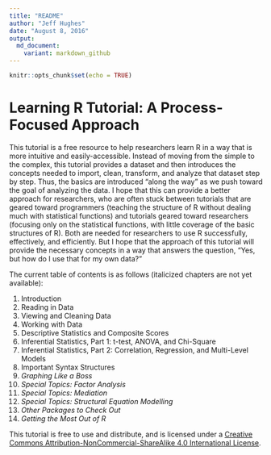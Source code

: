 ```yaml
---
title: "README"
author: "Jeff Hughes"
date: "August 8, 2016"
output:
  md_document:
    variant: markdown_github
---
```


<!-- README.md is generated from README.Rmd. Please edit that file -->

```r
knitr::opts_chunk$set(echo = TRUE)
```

# Learning R Tutorial: A Process-Focused Approach

This tutorial is a free resource to help researchers learn R in a way that is more intuitive and easily-accessible. Instead of moving from the simple to the complex, this tutorial provides a dataset and then introduces the concepts needed to import, clean, transform, and analyze that dataset step by step. Thus, the basics are introduced "along the way" as we push toward the goal of analyzing the data. I hope that this can provide a better approach for researchers, who are often stuck between tutorials that are geared toward programmers (teaching the structure of R without dealing much with statistical functions) and tutorials geared toward researchers (focusing only on the statistical functions, with little coverage of the basic structures of R). Both are needed for researchers to use R successfully, effectively, and efficiently. But I hope that the approach of this tutorial will provide the necessary concepts in a way that answers the question, "Yes, but how do I use that for my own data?"

The current table of contents is as follows (italicized chapters are not yet available):

1. Introduction
2. Reading in Data
3. Viewing and Cleaning Data
4. Working with Data  <!-- TODO: Add logical vectors, conditionals, and ifelse() -->
5. Descriptive Statistics and Composite Scores
6. Inferential Statistics, Part 1: t-test, ANOVA, and Chi-Square
7. Inferential Statistics, Part 2: Correlation, Regression, and Multi-Level Models
8. Important Syntax Structures <!-- TODO: Add if-else -->
9. *Graphing Like a Boss*
10. *Special Topics: Factor Analysis*
11. *Special Topics: Mediation*
11. *Special Topics: Structural Equation Modelling*
12. *Other Packages to Check Out*
13. *Getting the Most Out of R*

This tutorial is free to use and distribute, and is licensed under a [Creative Commons Attribution-NonCommercial-ShareAlike 4.0 International License](http://creativecommons.org/licenses/by-nc-sa/4.0/).